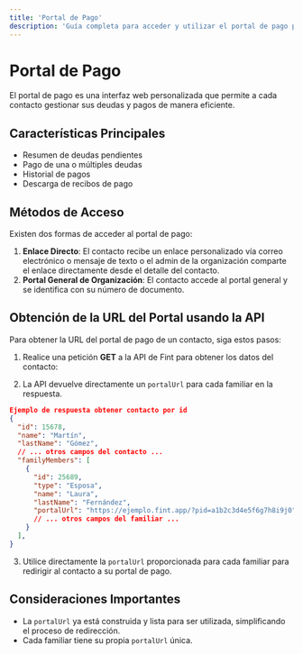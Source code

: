 ```yaml
---
title: 'Portal de Pago'
description: 'Guía completa para acceder y utilizar el portal de pago para contactos'
---
```


# Portal de Pago

El portal de pago es una interfaz web personalizada que permite a cada contacto gestionar sus deudas y pagos de manera eficiente.

## Características Principales

- Resumen de deudas pendientes
- Pago de una o múltiples deudas
- Historial de pagos
- Descarga de recibos de pago

## Métodos de Acceso

Existen dos formas de acceder al portal de pago:

1. **Enlace Directo**: El contacto recibe un enlace personalizado vía correo electrónico o mensaje de texto o el admin de la organización comparte el enlace directamente desde el detalle del contacto.
2. **Portal General de Organización**: El contacto accede al portal general y se identifica con su número de documento.

## Obtención de la URL del Portal usando la API

Para obtener la URL del portal de pago de un contacto, siga estos pasos:

1. Realice una petición **GET** a la API de Fint para obtener los datos del contacto:

<Card title="Obtener contacto por id" icon="code" href="/api-reference/contactos/obtener-contacto-por-id" />

2. La API devuelve directamente un `portalUrl` para cada familiar en la respuesta.

```json
Ejemplo de respuesta obtener contacto por id
{
  "id": 15678,
  "name": "Martín",
  "lastName": "Gómez",
  // ... otros campos del contacto ...
  "familyMembers": [
    {
      "id": 25689,
      "type": "Esposa",
      "name": "Laura",
      "lastName": "Fernández",
      "portalUrl": "https://ejemplo.fint.app/?pid=a1b2c3d4e5f6g7h8i9j0",
      // ... otros campos del familiar ...
    }
  ],
}
```

3. Utilice directamente la `portalUrl` proporcionada para cada familiar para redirigir al contacto a su portal de pago.

## Consideraciones Importantes

- La `portalUrl` ya está construida y lista para ser utilizada, simplificando el proceso de redirección.
- Cada familiar tiene su propia `portalUrl` única.